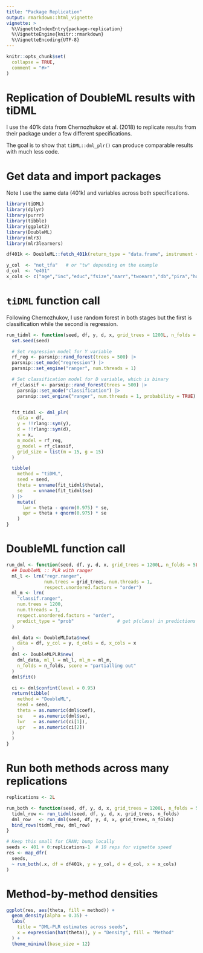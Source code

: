 ```yaml
---
title: "Package Replication"
output: rmarkdown::html_vignette
vignette: >
  %\VignetteIndexEntry{package-replication}
  %\VignetteEngine{knitr::rmarkdown}
  %\VignetteEncoding{UTF-8}
---
```


```r
knitr::opts_chunk$set(
  collapse = TRUE,
  comment = "#>"
)
```

# Replication of DoubleML results with tiDML

I use the 401k data from Chernozhukov et al. (2018) to replicate results from their package under a few different specifications.

The goal is to show that `tiDML::dml_plr()` can produce comparable results with much less code.


# Get data and import packages

Note I use the same data (401k) and variables across both specifications. 

```r
library(tiDML)
library(dplyr)
library(purrr)
library(tibble)
library(ggplot2)
library(DoubleML)
library(mlr3)
library(mlr3learners)

df401k <- DoubleML::fetch_401k(return_type = "data.frame", instrument = FALSE)

y_col  <- "net_tfa"   # or "tw" depending on the example
d_col  <- "e401"
x_cols <- c("age","inc","educ","fsize","marr","twoearn","db","pira","hown")

```

# `tiDML` function call

Following Chernozhukov, I use random forest in both stages but the first is classification while the second is regression. 

```r
run_tidml <- function(seed, df, y, d, x, grid_trees = 1200L, n_folds = 5L) {
  set.seed(seed)

  # Set regression model for Y variable
  rf_reg <- parsnip::rand_forest(trees = 500) |>
  parsnip::set_mode("regression") |>
  parsnip::set_engine("ranger", num.threads = 1)

  # Set classification model for D variable, which is binary
  rf_classif <- parsnip::rand_forest(trees = 500) |>
    parsnip::set_mode("classification") |>
    parsnip::set_engine("ranger", num.threads = 1, probability = TRUE)


  fit_tidml <- dml_plr(
    data = df,
    y = !!rlang::sym(y),
    d = !!rlang::sym(d),
    x = x,
    m_model = rf_reg,
    g_model = rf_classif,
    grid_size = list(m = 15, g = 15)
  )

  tibble(
    method = "tiDML",
    seed = seed,
    theta = unname(fit_tidml$theta),
    se    = unname(fit_tidml$se)
  ) |>
    mutate(
      lwr = theta - qnorm(0.975) * se,
      upr = theta + qnorm(0.975) * se
    )
}

```

# DoubleML function call

```r
run_dml <- function(seed, df, y, d, x, grid_trees = 1200L, n_folds = 5L) {
  ## DoubleML :: PLR with ranger
  ml_l <- lrn("regr.ranger",
              num.trees = grid_trees, num.threads = 1,
              respect.unordered.factors = "order")
  ml_m <- lrn(
    "classif.ranger",
    num.trees = 1200,
    num.threads = 1,
    respect.unordered.factors = "order",
    predict_type = "prob"                # get p(class) in predictions
  )

  dml_data <- DoubleMLData$new(
    data = df, y_col = y, d_cols = d, x_cols = x
  )
  dml <- DoubleMLPLR$new(
    dml_data, ml_l = ml_l, ml_m = ml_m,
    n_folds = n_folds, score = "partialling out"
  )
  dml$fit()

  ci <- dml$confint(level = 0.95)
  return(tibble(
    method = "DoubleML",
    seed = seed,
    theta = as.numeric(dml$coef),
    se    = as.numeric(dml$se),
    lwr   = as.numeric(ci[1]),
    upr   = as.numeric(ci[2])
  )
  )
}
```

# Run both methods across many replications

```r

replications <- 2L

run_both <- function(seed, df, y, d, x, grid_trees = 1200L, n_folds = 5L) {
  tidml_row <- run_tidml(seed, df, y, d, x, grid_trees, n_folds)
  dml_row   <- run_dml(seed, df, y, d, x, grid_trees, n_folds)
  bind_rows(tidml_row, dml_row)
}

# Keep this small for CRAN; bump locally
seeds <- 401 + 0:replications-1  # 10 reps for vignette speed
res <- map_dfr(
  seeds,
  ~ run_both(.x, df = df401k, y = y_col, d = d_col, x = x_cols)
)
```


# Method-by-method densities

```r
ggplot(res, aes(theta, fill = method)) +
  geom_density(alpha = 0.35) +
  labs(
    title = "DML-PLR estimates across seeds",
    x = expression(hat(theta)), y = "Density", fill = "Method"
  ) +
  theme_minimal(base_size = 12)

```